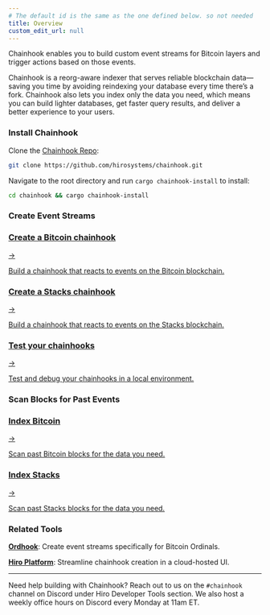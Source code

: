```yaml
---
# The default id is the same as the one defined below. so not needed
title: Overview
custom_edit_url: null
---
```



<p class="p-3 rounded-lg bg-neutral-100 text-neutral-500 dark:bg-neutral-800 dark:text-neutral-400">Chainhook enables you to build custom event streams for Bitcoin layers and trigger actions based on those events.</p>

<div class="mb-10"></div>

Chainhook is a reorg-aware indexer that serves reliable blockchain data—saving you time by avoiding reindexing your database every time there’s a fork. Chainhook also lets you index only the data you need, which means you can build lighter databases, get faster query results, and deliver a better experience to your users.

### Install Chainhook

Clone the [Chainhook Repo](https://github.com/hirosystems/chainhook.git):

```sh
git clone https://github.com/hirosystems/chainhook.git
```

Navigate to the root directory and run `cargo chainhook-install` to install:

```sh
cd chainhook && cargo chainhook-install
```

### Create Event Streams

<div class="subSections my-8">
  <a href="/chainhook/guides/chainhooks-with-bitcoin">
    <div class="subSectionTitle"><h3>Create a Bitcoin chainhook</h3><span>→</span></div>
    <p>Build a chainhook that reacts to events on the Bitcoin blockchain.</p>
  </a>
  <a href="/chainhook/guides/chainhooks-with-stacks">
    <div class="subSectionTitle"><h3>Create a Stacks chainhook</h3><span>→</span></div>
    <p>Build a chainhook that reacts to events on the Stacks blockchain.</p>
  </a>
</div>

<div class="subSections my-8 w-[50%]">
  <a href="/chainhook/guides/register-chainhooks-on-devnet">
    <div class="subSectionTitle"><h3>Test your chainhooks</h3><span>→</span></div>
    <p>Test and debug your chainhooks in a local environment.</p>
  </a>
</div>

### Scan Blocks for Past Events

<div class="subSections my-8">
  <a href="/chainhook/guides/chainhooks-with-bitcoin">
    <div class="subSectionTitle"><h3>Index Bitcoin</h3><span>→</span></div>
    <p>Scan past Bitcoin blocks for the data you need.</p>
  </a>
  <a href="/chainhook/guides/chainhooks-with-stacks">
    <div class="subSectionTitle"><h3>Index Stacks</h3><span>→</span></div>
    <p>Scan past Stacks blocks for the data you need.</p>
  </a>
</div>

### Related Tools

**[Ordhook](../ordhook/index.mdx)**: Create event streams specifically for Bitcoin Ordinals.

**[Hiro Platform](../platform/index.md)**: Streamline chainhook creation in a cloud-hosted UI.

---

Need help building with Chainhook? Reach out to us on the `#chainhook` channel on Discord under Hiro Developer Tools section. We also host a weekly office hours on Discord every Monday at 11am ET.